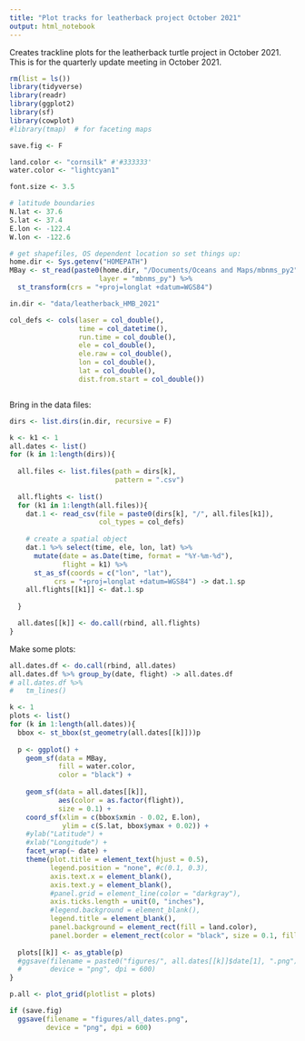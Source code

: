 ```yaml
---
title: "Plot tracks for leatherback project October 2021"
output: html_notebook
---
```


Creates trackline plots for the leatherback turtle project in October 2021. This is for the quarterly update meeting in October 2021.


```r
rm(list = ls())
library(tidyverse)
library(readr)
library(ggplot2)
library(sf)
library(cowplot)
#library(tmap)  # for faceting maps

save.fig <- F

land.color <- "cornsilk" #'#333333'
water.color <- "lightcyan1"

font.size <- 3.5

# latitude boundaries
N.lat <- 37.6
S.lat <- 37.4
E.lon <- -122.4
W.lon <- -122.6

# get shapefiles, OS dependent location so set things up:
home.dir <- Sys.getenv("HOMEPATH")
MBay <- st_read(paste0(home.dir, "/Documents/Oceans and Maps/mbnms_py2"),
                      layer = "mbnms_py") %>% 
  st_transform(crs = "+proj=longlat +datum=WGS84") 

in.dir <- "data/leatherback_HMB_2021"

col_defs <- cols(laser = col_double(),
                 time = col_datetime(),
                 run.time = col_double(),
                 ele = col_double(),
                 ele.raw = col_double(),
                 lon = col_double(),
                 lat = col_double(),
                 dist.from.start = col_double())



```

Bring in the data files:

```r
dirs <- list.dirs(in.dir, recursive = F)

k <- k1 <- 1 
all.dates <- list()
for (k in 1:length(dirs)){
  
  all.files <- list.files(path = dirs[k], 
                          pattern = ".csv")
  
  all.flights <- list()
  for (k1 in 1:length(all.files)){
    dat.1 <- read_csv(file = paste0(dirs[k], "/", all.files[k1]),
                      col_types = col_defs)
    
    # create a spatial object
    dat.1 %>% select(time, ele, lon, lat) %>%
      mutate(date = as.Date(time, format = "%Y-%m-%d"), 
             flight = k1) %>%
      st_as_sf(coords = c("lon", "lat"), 
           crs = "+proj=longlat +datum=WGS84") -> dat.1.sp
    all.flights[[k1]] <- dat.1.sp
    
  } 

  all.dates[[k]] <- do.call(rbind, all.flights)
}

```

Make some plots:

```r

all.dates.df <- do.call(rbind, all.dates) 
all.dates.df %>% group_by(date, flight) -> all.dates.df
# all.dates.df %>%
#   tm_lines()

k <- 1
plots <- list()
for (k in 1:length(all.dates)){
  bbox <- st_bbox(st_geometry(all.dates[[k]]))p
  
  p <- ggplot() +
    geom_sf(data = MBay, 
            fill = water.color, 
            color = "black") +
    
    geom_sf(data = all.dates[[k]], 
            aes(color = as.factor(flight)),
            size = 0.1) +
    coord_sf(xlim = c(bbox$xmin - 0.02, E.lon),
             ylim = c(S.lat, bbox$ymax + 0.02)) +
    #ylab("Latitude") +
    #xlab("Longitude") +
    facet_wrap(~ date) +
    theme(plot.title = element_text(hjust = 0.5),
          legend.position = "none", #c(0.1, 0.3),
          axis.text.x = element_blank(),
          axis.text.y = element_blank(),
          #panel.grid = element_line(color = "darkgray"),
          axis.ticks.length = unit(0, "inches"),
          #legend.background = element_blank(),
          legend.title = element_blank(),
          panel.background = element_rect(fill = land.color),
          panel.border = element_rect(color = "black", size = 0.1, fill = NA))
  
  plots[[k]] <- as_gtable(p)
  #ggsave(filename = paste0("figures/", all.dates[[k]]$date[1], ".png"),
  #       device = "png", dpi = 600)
}

p.all <- plot_grid(plotlist = plots)

if (save.fig)
  ggsave(filename = "figures/all_dates.png",
         device = "png", dpi = 600)
```

